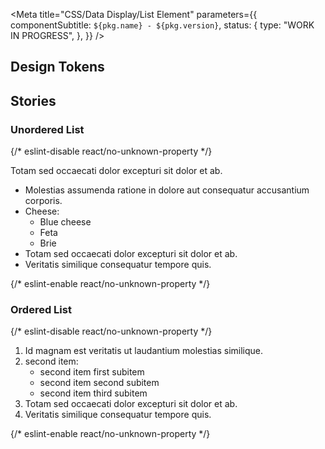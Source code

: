 
<Meta
  title="CSS/Data Display/List Element"
  parameters={{
    componentSubtitle: `${pkg.name} - ${pkg.version}`,
    status: {
      type: "WORK IN PROGRESS",
    },
  }}
/>

<Description markdown={readme} />

## Design Tokens

<DesignTokenDocBlock categoryName="List Element" viewType="table" />

## Stories

### Unordered List

<Canvas>
  {/* eslint-disable react/no-unknown-property */}
  <Story name="Unordered list">
    <p>Totam sed occaecati dolor excepturi sit dolor et ab.</p>
    <ul class="denhaag-list-element denhaag-list-element--unordered">
      <li>Molestias assumenda ratione in dolore aut consequatur accusantium corporis.</li>
      <li>
        Cheese:
        <ul class="denhaag-list-element">
          <li>Blue cheese</li>
          <li>Feta</li>
          <li>Brie</li>
        </ul>
      </li>
      <li>Totam sed occaecati dolor excepturi sit dolor et ab.</li>
      <li>Veritatis similique consequatur tempore quis.</li>
    </ul>
  </Story>
  {/* eslint-enable react/no-unknown-property */}
</Canvas>

### Ordered List

<Canvas>
  {/* eslint-disable react/no-unknown-property */}
  <Story name="Ordered list">
    <ol class="denhaag-list-element denhaag-list-element--ordered">
      <li>Id magnam est veritatis ut laudantium molestias similique.</li>
      <li>
        second item:
        <ul class="denhaag-list-element denhaag-list-element--lower-alpha">
          <li>second item first subitem</li>
          <li>second item second subitem</li>
          <li>second item third subitem</li>
        </ul>
      </li>
      <li>Totam sed occaecati dolor excepturi sit dolor et ab.</li>
      <li>Veritatis similique consequatur tempore quis.</li>
    </ol>
  </Story>
  {/* eslint-enable react/no-unknown-property */}
</Canvas>
